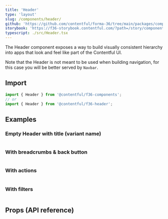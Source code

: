```yaml
---
title: 'Header'
type: 'layout'
slug: /components/header/
github: 'https://github.com/contentful/forma-36/tree/main/packages/components/header'
storybook: 'https://f36-storybook.contentful.com/?path=/story/components-header--default'
typescript: ./src/Header.tsx
---
```


The Header component exposes a way to build visually consistent hierarchy into apps that look and feel like part of the Contentful UI.

Note that the Header is not meant to be used when building navigation, for this case you will be better served by `Navbar`.

## Import

```jsx static=true
import { Header } from '@contentful/f36-components';
// or
import { Header } from '@contentful/f36-header';
```

## Examples

### Empty Header with title (variant name)

```jsx file=./examples/WithTitle.tsx

```

### With breadcrumbs & back button

```jsx file=./examples/WithBreadcrumbs.tsx

```

### With actions

```jsx file=./examples/WithActions.tsx

```

### With filters

```jsx file=./examples/WithFilters.tsx

```

## Props (API reference)

<PropsTable of="Header" />
